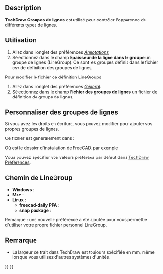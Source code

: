 <languages/>

{{Docnav/fr
|[[TechDraw_CosmeticEraser/fr|Gomme]]
|[[TechDraw_Templates/fr|Modèles]]
|[[TechDraw_Workbench/fr|Atelier TechDraw]]
|IconL=TechDraw_CosmeticEraser.svg
|IconR=
|IconC=Workbench_TechDraw.svg
}}

{{TOCright}}

<span id="Description"></span>
==Description==

'''TechDraw Groupes de lignes''' est utilisé pour contrôler l'apparence de différents types de lignes.

<span id="Usage"></span>
==Utilisation==

# Allez dans l'onglet des préférences ''[[TechDraw_Preferences/fr#Annotations|Annotations]]''.
# Sélectionnez dans le champ '''Epaisseur de la ligne dans le groupe''' un groupe de lignes (LineGroup). Ce sont les groupes définis dans le fichier csv de définition des groupes de lignes.

Pour modifier le fichier de définition LineGroups
# Allez dans l'onglet des préférences ''[[TechDraw_Preferences/fr#G.C3.A9n.C3.A9ralit.C3.A9s|Général]]''.
# Sélectionnez dans le champ '''Fichier des groupes de lignes''' un fichier de définition de groupe de lignes.

<span id="Customizing_LineGroups"></span>
== Personnaliser des groupes de lignes ==

Si vous avez les droits en écriture, vous pouvez modifier {{incode|LineGroup.csv}} pour ajouter vos propres groupes de lignes.

Ce fichier est généralement dans :

{{Code|code=
$INSTALL_DIR/Mod/TechDraw/LineGroup/LineGroup.csv
}}

Où {{incode|$INSTALL_DIR}} est le dossier d'installation de FreeCAD, par exemple

{{Code|code=
/usr/share/freecad/Mod/TechDraw/LineGroup/LineGroup.csv
}}

Vous pouvez spécifier vos valeurs préférées par défaut dans [[TechDraw_Preferences/fr|TechDraw Préférences]].

<span id="LineGroup_File_Path"></span>
==Chemin de LineGroup==

* '''Windows''' : {{incode|C:\Program Files\FreeCAD\data\Mod\TechDraw\LineGroup\}}
* '''Mac''' : {{incode|/Applications/FreeCAD.app/Contents/Mod/TechDraw/LineGroup/}}
* '''Linux''' : {{incode|/usr/share/freecad/Mod/TechDraw/LineGroup/}}
** '''freecad-daily PPA''' : {{incode|/usr/share/freecad-daily/Mod/TechDraw/LineGroup/}}
** '''snap package''' : {{incode|/snap/freecad/current/usr/share/Mod/TechDraw/LineGroup}}
Remarque : une nouvelle préférence a été ajoutée pour vous permettre d'utiliser votre propre fichier personnel LineGroup.

{{Code|code=
;FreeCAD LineGroup Definitions
;Format: *GroupName,thin,graphic,thick,extra
;thin: hidden lines
;graphic: dimensions, centerlines
;thick: visible lines
;extra: not implemented
}}

{{Code|code=
*FC 0.25mm,0.13,0.18,0.25,0.50
*FC 0.35mm,0.18,0.25,0.35,0.70
*FC 0.50mm,0.25,0.35,0.50,1.0
*FC 0.70mm,0.35,0.50,0.70,1.4
*FC 1.00mm,0.50,0.70,1.00,2.00
}}

<span id="Note"></span>
== Remarque ==

* La largeur de trait dans TechDraw est <u>toujours</u> spécifiée en mm, même lorsque vous utilisez d'autres systèmes d'unités.


{{Docnav/fr
|[[TechDraw_CosmeticEraser/fr|Gomme]]
|[[TechDraw_Templates/fr|Modèles]]
|[[TechDraw_Workbench/fr|Atelier TechDraw]]
|IconL=TechDraw_CosmeticEraser.svg
|IconR=
|IconC=Workbench_TechDraw.svg
}}

{{TechDraw_Tools_navi{{#translation:}}}}
{{Userdocnavi{{#translation:}}}}